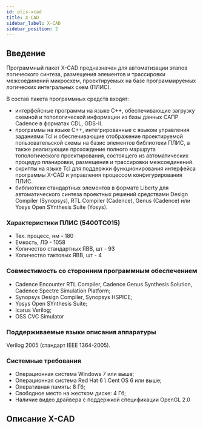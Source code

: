 ```yaml
---
id: plis-xcad
title: X-CAD
sidebar_label: X-CAD
sidebar_position: 2
---
```


## Введение

Программный пакет X-CAD предназначен для автоматизации этапов логического синтеза,
размещения элементов и трассировки межсоединений микросхем, проектируемых на базе
программируемых логических интегральных схем (ПЛИС).

В состав пакета программных средств входят:
- интерфейсные программы на языке C++, обеспечивающие загрузку схемной и топологической
информации из базы данных САПР Cadence в форматах CDL, GDS-II.
- программы на языке C++, интегрированные с языком управления заданиями Tcl и обеспечивающие
отображение проектируемой пользовательской схемы на базис элементов библиотеки ПЛИС, а также
реализующие прохождение полного маршрута топологического проектирования, состоящего
из автоматических процедур планировки, размещения и трассировки межсоединений.
- скрипты на языке Tcl для поддержки функционирования интерфейса программы X-CAD и
управления процессом конфигурирования ПЛИС.
- библиотеки стандартных элементов в формате Liberty для автоматического синтеза проектных
решений средствами Design Compiler (Synopsys), RTL Compiler (Cadence), Genus (Cadence) или Yosys
Open SYnthesis Suite (Yosys).

### Характеристики ПЛИС (5400TС015)
- Тех. процесс, нм - 180
- Емкость, ЛЭ - 1058
- Количество стандартных ЯВВ, шт - 93
- Количество тактовых ЯВВ, шт - 4

### Совместимость со сторонним программным обеспечением
- Cadence Encounter RTL Compiler, Cadence Genus Synthesis Solution, Cadence Spectre
Simulation Platform;
- Synopsys Design Compiler, Synopsys HSPICE;
- Yosys Open SYnthesis Suite;
- Icarus Verilog;
- OSS CVC Simulator

### Поддерживаемые языки описания аппаратуры
Verilog 2005 (стандарт IEEE 1364-2005).

### Системные требования
- Операционная система Windows 7 или выше;
- Операционная система Red Hat 6 \ Cent OS 6 или выше;
- Оперативная память: 8 Гб;
- Свободное место на жестком диске: 4 Гб;
- Наличие видео драйвера с поддержкой спецификации OpenGL 2.0

## Описание X-CAD

<DocumentLink src="/files/5400TC015/x-cad-5400TC015.pdf" label="Руководство_пользователя_5400ТС015_Приложение_А.pdf" />
